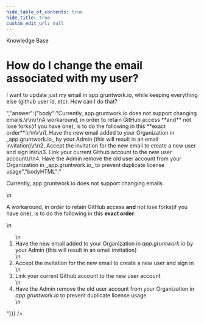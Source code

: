 ```yaml
---
hide_table_of_contents: true
hide_title: true
custom_edit_url: null
---
```



<CenterLayout>
<span className="title">Knowledge Base</span>
<h1>How do I change the email associated with my user?</h1>
<GitHub discussion={{"id":"D_kwDOF8slf84AO5zK","number":231,"author":{"login":"yorinasub17"},"title":"How do I change the email associated with my user?","body":"I want to update just my email in app.gruntwork.io, while keeping everything else (github user id, etc). How can I do that?","bodyHTML":"<p dir=\"auto\">I want to update just my email in app.gruntwork.io, while keeping everything else (github user id, etc). How can I do that?</p>","answer":{"body":"Currently, app.gruntwork.io does not support changing emails.\r\n\r\nA workaround, in order to retain GitHub access **and** not lose forks(if you have one), is to do the following in this **exact order**:\r\n\r\n1. Have the new email added to your Organization in _app.gruntwork.io_ by your Admin (this will result in an email invitation)\r\n2. Accept the invitation for the new email to create a new user and sign in\r\n3. Link your current Github account to the new user account\r\n4. Have the Admin remove the old user account from your Organization in _app.gruntwork.io_ to prevent duplicate license usage","bodyHTML":"<p dir=\"auto\">Currently, app.gruntwork.io does not support changing emails.</p>\n<p dir=\"auto\">A workaround, in order to retain GitHub access <strong>and</strong> not lose forks(if you have one), is to do the following in this <strong>exact order</strong>:</p>\n<ol dir=\"auto\">\n<li>Have the new email added to your Organization in <em>app.gruntwork.io</em> by your Admin (this will result in an email invitation)</li>\n<li>Accept the invitation for the new email to create a new user and sign in</li>\n<li>Link your current Github account to the new user account</li>\n<li>Have the Admin remove the old user account from your Organization in <em>app.gruntwork.io</em> to prevent duplicate license usage</li>\n</ol>"}}} />

</CenterLayout>
  

<!-- ##DOCS-SOURCER-START
{
  "sourcePlugin": "github-discussions",
  "hash": "d9067a73b2ba990201e08e37956814c6"
}
##DOCS-SOURCER-END -->
